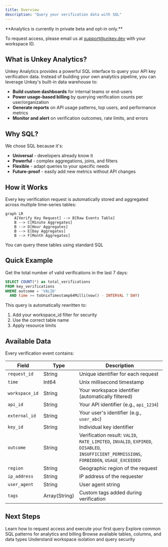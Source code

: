 ```yaml
---
title: Overview
description: "Query your verification data with SQL"
---
```


<Warning>
  **Analytics is currently in private beta and opt-in only.**

  To request access, please email us at [support@unkey.dev](mailto:support@unkey.dev) with your workspace ID.
</Warning>

## What is Unkey Analytics?

Unkey Analytics provides a powerful SQL interface to query your API key verification data. Instead of building your own analytics pipeline, you can leverage Unkey's built-in data warehouse to:

- **Build custom dashboards** for internal teams or end-users
- **Power usage-based billing** by querying verification counts per user/organization
- **Generate reports** on API usage patterns, top users, and performance metrics
- **Monitor and alert** on verification outcomes, rate limits, and errors

## Why SQL?

We chose SQL because it's:
- **Universal** - developers already know it
- **Powerful** - complex aggregations, joins, and filters
- **Flexible** - adapt queries to your specific needs
- **Future-proof** - easily add new metrics without API changes

## How it Works

Every key verification request is automatically stored and aggregated across multiple time-series tables:

```mermaid
graph LR
    A[Verify Key Request] --> B[Raw Events Table]
    B --> C[Minute Aggregates]
    B --> D[Hour Aggregates]
    B --> E[Day Aggregates]
    B --> F[Month Aggregates]
```

You can query these tables using standard SQL

## Quick Example

Get the total number of valid verifications in the last 7 days:

```sql
SELECT COUNT(*) as total_verifications
FROM key_verifications
WHERE outcome = 'VALID'
  AND time >= toUnixTimestamp64Milli(now() - INTERVAL 7 DAY)
```

This query is automatically rewritten to:
1. Add your workspace_id filter for security
2. Use the correct table name
3. Apply resource limits

## Available Data

Every verification event contains:

| Field | Type | Description |
|-------|------|-------------|
| `request_id` | String | Unique identifier for each request |
| `time` | Int64 | Unix millisecond timestamp |
| `workspace_id` | String | Your workspace identifier (automatically filtered) |
| `api_id` | String | Your API identifier (e.g., `api_1234`) |
| `external_id` | String | Your user's identifier (e.g., `user_abc`) |
| `key_id` | String | Individual key identifier |
| `outcome` | String | Verification result: `VALID`, `RATE_LIMITED`, `INVALID`, `EXPIRED`, `DISABLED`, `INSUFFICIENT_PERMISSIONS`, `FORBIDDEN`, `USAGE_EXCEEDED` |
| `region` | String | Geographic region of the request |
| `ip_address` | String | IP address of the requester |
| `user_agent` | String | User agent string |
| `tags` | Array(String) | Custom tags added during verification |

## Next Steps

<CardGroup cols={2}>
  <Card title="Getting Started" icon="rocket" href="/analytics/getting-started">
    Learn how to request access and execute your first query
  </Card>
  <Card title="Query Examples" icon="code" href="/analytics/query-examples">
    Explore common SQL patterns for analytics and billing
  </Card>
  <Card title="Schema Reference" icon="table" href="/analytics/schema-reference">
    Browse available tables, columns, and data types
  </Card>
  <Card title="Security" icon="shield" href="/analytics/security">
    Understand workspace isolation and query security
  </Card>
</CardGroup>
